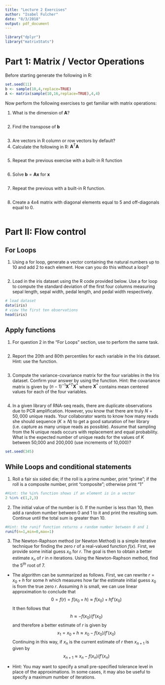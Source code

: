 ```yaml
---
title: "Lecture 2 Exercises"
author: "Isabel Fulcher"
date: "8/3/2018"
output: pdf_document
---
```


```r
library("dplyr")
library("matrixStats")
```

# Part 1: Matrix / Vector Operations

Before starting generate the following in R:

```r
set.seed(11)
b <- sample(10,4,replace=TRUE)
A <- matrix(sample(10,16,replace=TRUE),4,4)
```

Now perform the following exercises to get familiar with matrix operations: 

1. What is the dimension of $\mathbf{A}$?
```r
```
2. Find the transpose of $\mathbf{b}$
```r
```
3. Are vectors in R column or row vectors by default?
4. Calculate the following in R: $\mathbf{A}^T\mathbf{A}$
```r
```
5. Repeat the previous exercise with a built-in R function
```r
```
6. Solve $\mathbf{b} = \mathbf{A}\mathbf{x}$ for $\mathbf{x}$
```r
```
7. Repeat the previous with a built-in R function.
```r
```
8. Create a $4x4$ matrix with diagonal elements equal to 5 and off-diagonals equal to 0.
```r
```

# Part II: Flow control

## For Loops

1. Using a for loop, generate a vector containing the natural numbers up to 10 and add 2 to each element. How can you do this without a loop?
```r
```

2. Load in the iris dataset using the R code provided below. Use a for loop to compute the standard deviation of the first four columns measuring sepal length, sepal width, pedal length, and pedal width respectively. 
```r
# load dataset 
data(iris)
# view the first ten observations
head(iris) 
```

## Apply functions

1. For question 2 in the "For Loops" section, use \verb+apply+ to perform the same task. 
```r
```


2. Report the 20th and 80th percentiles for each variable in the Iris dataset. Hint: use the \verb+quantile+ function. 
```r
```

3. Compute the variance-covariance matrix for the four variables in the Iris dataset. Confirm your answer by using the \verb+cov+ function. Hint: the covariance matrix is given by $(n-1)^{-1} \mathbf{X}^{*T} \mathbf{X}^*$ where $\mathbf{X}^*$ contains mean centered values for each of the four variables.

```r
```


4. In a given library of RNA-seq reads, there are duplicate observations due to PCR amplification. However, you know that there are truly $N = 50,000$ unique reads. Your collaborator wants to know how many reads she should sequence ($K \geq N$) to get a good saturation of her library (i.e. capture as many unique reads as possible). Assume that sampling from the N unique reads occurs with replacement and equal probability. What is the expected number of unique reads for the values of $K$ between 50,000 and 200,000 (use increments of 10,000)? 

```r
set.seed(345)
```


## While Loops and conditional statements 
1. Roll a fair six sided die; if the roll is a prime number, print "prime"; if the roll is a composite number, print "composite"; otherwise print "1" 
```r
#Hint: the %in% function shows if an element is in a vector 
2 %in% c(1,2,3)
```

2. The initial value of the number is 0. If the number is less than 10, then add a random number between 0 and 1 to it and print the resulting sum. Continue until the total sum is greater than 10.

```r
#Hint: the runif function returns a random number between 0 and 1
runif(n=1,min=0,max=1)
```


3. The Newton-Raphson method (or Newton Method) is a simple iterative technique for finding the zero $r$ of a real-valued function $f(x)$. First, we provide some initial guess $x_0$ for $r$.  The goal is then to obtain a better estimate $x_n$ of $r$ in $n$ iterations. Using the Newton-Raphson method, find the $5^{th}$ root of 7.


+ The algorithm can be summarized as follows. First, we can rewrite $r=x_0+h$ for some $h$ which measures how far the estimate initial guess $x_0$ is from the true zero $r$.  Assuming $h$ is small, we can use linear approximation to conclude that
$$0 =f(r) =f(x_0 +h) \approx f(x_0)+ hf'(x_0)$$
 It then  follows that
$$ h \approx  - f(x_0) / f'(x_0)$$
and therefore a better estimate of $r$ is given by 
$$x_1 = x_0 + h \approx x_0 - f(x_0)/ f'(x_0)$$
Continuing in this way, if $x_n$ is the current estimate of $r$ then $x_{n+1}$ is  given by
$$x_{n+1} \approx x_n - f(x_n)/ f'(x_n)$$

+ Hint: You may want to specify a small pre-specified tolerance level in place of the approximations. In some cases, it may also be useful to specify a maximum number of iterations. 


```r
```
